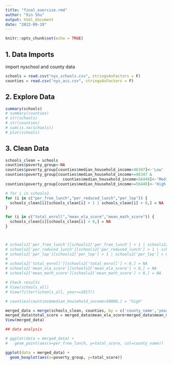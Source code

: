 ```yaml
---
title: "final_exercise.rmd"
author: "Xin Shu"
output: html_document
date: "2022-09-19"
---
```


```r
knitr::opts_chunk$set(echo = TRUE)
```

## 1. Data Imports
import nyschool and county data
```r
schools = read.csv("nys_schools.csv", stringsAsFactors = F)
counties = read.csv("nys_acs.csv", stringsAsFactors = F)
```

## 2. Explore Data
```r
summary(schools)
# summary(counties)
# str(schools)
# str(counties)
# sum(is.na(schools))
# plot(schools)
```

## 3. Clean Data
```r
schools_clean = schools
counties$poverty_group<-NA
counties$poverty_group[counties$median_household_income<46347]<-'Low'
counties$poverty_group[counties$median_household_income>=46347 &
                         counties$median_household_income<56448]<-'Medium'
counties$poverty_group[counties$median_household_income>=56448]<-'High'

# for i in schools2.
for (i in c("per_free_lunch","per_reduced_lunch","per_lep")) {
  schools_clean[i][schools_clean[i] > 1 | schools_clean[i] < 0,] = NA
}

for (i in c("total_enroll","mean_ela_score","mean_math_score")) {
  schools_clean[i][schools_clean[i] < 0,] = NA
}



# schools2['per_free_lunch'][schools2['per_free_lunch'] > 1 | schools2['per_free_lunch'] < 0,] = NA
# schools2['per_reduced_lunch'][schools2['per_reduced_lunch'] > 1 | schools2['per_reduced_lunch'] < 0,] = NA
# schools2['per_lep'][schools2['per_lep'] > 1 | schools2['per_lep'] < 0,] = NA
# 
# schools2['total_enroll'][schools2['total_enroll'] < 0,] = NA
# schools2['mean_ela_score'][schools2['mean_ela_score'] < 0,] = NA
# schools2['mean_math_score'][schools2['mean_math_score'] < 0,] = NA

# Check results
# View(schools_all)
# View(filter(schools_all, year==2017))

# counties[counties$median_household_income>50000,] = "high"

merged_data = merge(schools_clean, counties, by = c('county_name','year'))
merged_data$total_score = merged_data$mean_ela_score+merged_data$mean_math_score
View(merged_data)
```

```r
## data analysis

# ggplot(data = merged_data) +
#   geom_point(aes(x=per_free_lunch, y=total_score, col=county_name))

ggplot(data = merged_data) +
  geom_boxplot(aes(x=poverty_group, y=total_score))

```




